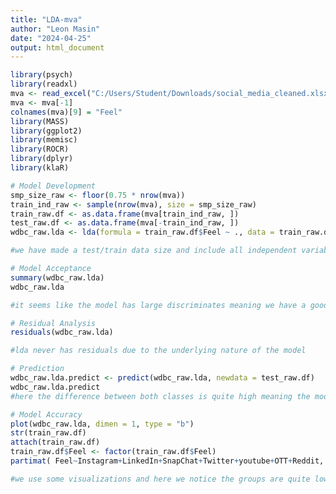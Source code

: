 ---
title: "LDA-mva"
author: "Leon Masin"
date: "2024-04-25"
output: html_document
---
  
```{r}
library(psych)
library(readxl)
mva <- read_excel("C:/Users/Student/Downloads/social_media_cleaned.xlsx")
mva <- mva[-1]
colnames(mva)[9] = "Feel"
library(MASS)
library(ggplot2)
library(memisc)
library(ROCR)
library(dplyr)
library(klaR)

# Model Development
smp_size_raw <- floor(0.75 * nrow(mva))
train_ind_raw <- sample(nrow(mva), size = smp_size_raw)
train_raw.df <- as.data.frame(mva[train_ind_raw, ])
test_raw.df <- as.data.frame(mva[-train_ind_raw, ])
wdbc_raw.lda <- lda(formula = train_raw.df$Feel ~ ., data = train_raw.df)

#we have made a test/train data size and include all independent variables

# Model Acceptance 
summary(wdbc_raw.lda)
wdbc_raw.lda

#it seems like the model has large discriminates meaning we have a good separation for our classes

# Residual Analysis 
residuals(wdbc_raw.lda)

#lda never has residuals due to the underlying nature of the model

# Prediction 
wdbc_raw.lda.predict <- predict(wdbc_raw.lda, newdata = test_raw.df)
wdbc_raw.lda.predict
#here the difference between both classes is quite high meaning the model is operating well

# Model Accuracy 
plot(wdbc_raw.lda, dimen = 1, type = "b")
str(train_raw.df)
attach(train_raw.df)
train_raw.df$Feel <- factor(train_raw.df$Feel)
partimat( Feel~Instagram+LinkedIn+SnapChat+Twitter+youtube+OTT+Reddit, data=train_raw.df, method="lda")

#we use some visualizations and here we notice the groups are quite low due to the small amount of data
```
